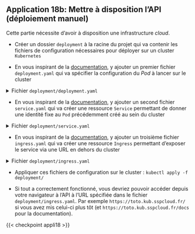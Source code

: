 ::: {.application}
## Application 18b: Mettre à disposition l'API (déploiement manuel)

Cette partie nécessite d'avoir à disposition une infrastructure _cloud_.

- Créer un dossier `deployment` à la racine du projet qui va contenir les fichiers de configuration nécessaires pour déployer sur un cluster `Kubernetes`

- En vous inspirant de la [documentation](https://kubernetes.io/docs/concepts/workloads/controllers/deployment/#creating-a-deployment), y ajouter un premier fichier `deployment.yaml` qui va spécifier la configuration du *Pod* à lancer sur le cluster

<details>
<summary>Fichier `deployment/deployment.yaml`</summary>

```.python
#| filename: "deployment/deployment.yaml"
#| source-line-numbers: "19"
apiVersion: apps/v1
kind: Deployment
metadata:
  name: titanic-deployment
  labels:
    app: titanic
spec:
  replicas: 1
  selector:
    matchLabels:
      app: titanic
  template:
    metadata:
      labels:
        app: titanic
    spec:
      containers:
      - name: titanic
        image: #<1>
        ports:
        - containerPort: 5000
```
1. Mettre ici l'image `Docker` utilisée, sous la forme `username/image:latest`

</details>

- En vous inspirant de la [documentation](https://kubernetes.io/fr/docs/concepts/services-networking/service/#d%C3%A9finition-d-un-service), y ajouter un second fichier `service.yaml` qui va créer une ressource `Service` permettant de donner une identité fixe au `Pod` précédemment créé au sein du cluster

<details>
<summary>Fichier `deployment/service.yaml`</summary>

```.yaml
apiVersion: v1
kind: Service
metadata:
  name: titanic-service
spec:
  selector:
    app: titanic
  ports:
    - protocol: TCP
      port: 80
      targetPort: 5000
```
</details>

- En vous inspirant de la [documentation](https://kubernetes.io/docs/concepts/services-networking/ingress/#the-ingress-resource), y ajouter un troisième fichier `ingress.yaml` qui va créer une ressource `Ingress` permettant d'exposer le service via une URL en dehors du cluster

<details>
<summary>Fichier `deployment/ingress.yaml`</summary>

```.python
#| filename: "deployment/ingress.yaml"
#| source-line-numbers: "16-19"
apiVersion: networking.k8s.io/v1
kind: Ingress
metadata:
  name: titanic-ingress
  annotations:
    nginx.ingress.kubernetes.io/rewrite-target: /
    # Enable CORS by adding these annotations
    nginx.ingress.kubernetes.io/enable-cors: "true"
    nginx.ingress.kubernetes.io/cors-allow-methods: "PUT, GET, POST, DELETE, PATCH, OPTIONS"
    nginx.ingress.kubernetes.io/cors-allow-credentials: "true"
    nginx.ingress.kubernetes.io/cors-allow-headers: "DNT,X-CustomHeader,Keep-Alive,User-Agent,X-Requested-With,If-Modified-Since,Cache-Control,Content-Type,Authorization"
    nginx.ingress.kubernetes.io/cors-allow-origin: "*"
spec:
  ingressClassName: nginx
  tls:
  - hosts:
    - #<1>
  rules:
  - host: #<2>
    http:
      paths:
      - path: /
        pathType: Prefix
        backend:
          service:
            name: titanic-service
            port:
              number: 80
```
1. Mettez l'URL auquel vous voulez exposer votre service. Sur le modèle de `titanic.kub.sspcloud.fr` (mais ne tentez pas celui-là, il est déjà pris 😃)
2. Mettre ce même URL ici aussi
</details>

- Appliquer ces fichiers de configuration sur le cluster : `kubectl apply -f deployment/`

- Si tout a correctement fonctionné, vous devriez pouvoir accéder depuis votre navigateur à l'API à l'URL spécifiée dans le fichier `deployment/ingress.yaml`. Par exemple `https://toto.kub.sspcloud.fr/` si vous avez mis celui-ci plus tôt (et `https://toto.kub.sspcloud.fr/docs` pour la documentation).

:::


{{< checkpoint appli18 >}}

